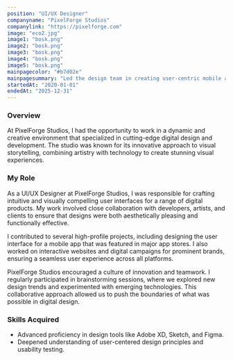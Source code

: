 ```yaml
---
position: "UI/UX Designer"
companyname: "PixelForge Studios"
companylink: "https://pixelforge.com"
image: "eco2.jpg"
image1: "bosk.png"
image2: "bosk.png"
image3: "bosk.png"
image4: "bosk.png"
image5: "bosk.png"
mainpagecolor: "#b7d02e"
mainpagesummary: "Led the design team in creating user-centric mobile and web applications, improving user experience and increasing user engagement."
startedAt: "2020-01-01"
endedAt: "2025-12-31"
---
```


### Overview
At PixelForge Studios, I had the opportunity to work in a dynamic and creative environment that specialized in cutting-edge digital design and development. The studio was known for its innovative approach to visual storytelling, combining artistry with technology to create stunning visual experiences.

### My Role
As a UI/UX Designer at PixelForge Studios, I was responsible for crafting intuitive and visually compelling user interfaces for a range of digital products. My work involved close collaboration with developers, artists, and clients to ensure that designs were both aesthetically pleasing and functionally effective.

I contributed to several high-profile projects, including designing the user interface for a mobile app that was featured in major app stores. I also worked on interactive websites and digital campaigns for prominent brands, ensuring a seamless user experience across all platforms.

PixelForge Studios encouraged a culture of innovation and teamwork. I regularly participated in brainstorming sessions, where we explored new design trends and experimented with emerging technologies. This collaborative approach allowed us to push the boundaries of what was possible in digital design.

### Skills Acquired
- Advanced proficiency in design tools like Adobe XD, Sketch, and Figma.
- Deepened understanding of user-centered design principles and usability testing. 